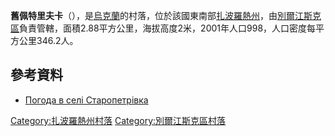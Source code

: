{{coord|46|50|20|N|36|51|0|E|scale:100000|display=title}}

'''舊佩特里夫卡'''（{{lang-uk|Старопетрівка}}），是[[烏克蘭|烏克蘭]]的村落，位於該國東南部[[扎波羅熱州|扎波羅熱州]]，由[[別爾江斯克區|別爾江斯克區]]負責管轄，面積2.88平方公里，海拔高度2米，2001年人口998，人口密度每平方公里346.2人。

==參考資料==
* [http://weather.in.ua/ua/zaporozhskaja/25047 Погода в селі Старопетрівка] {{Wayback|url=http://weather.in.ua/ua/zaporozhskaja/25047 |date=20111220043737 }}

[[Category:扎波羅熱州村落|Category:扎波羅熱州村落]]
[[Category:別爾江斯克區村落|Category:別爾江斯克區村落]]


{{Zaporizhia-geo-stub}}